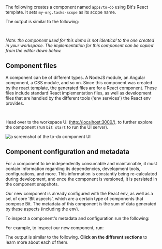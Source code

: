 
The following creates a component named `apps/to-do` using Bit's React template. It sets `my-org.tasks-scope` as its scope name.

<BitCreateWithExample />

The output is similar to the following:

<BitCreateOutput />

<TodoCardAndAbout />

<br />

_Note: the component used for this demo is not identical to the one created in your workspace. The implementation for this component can be copied from the editor down below._

## Component files

A component can be of different types. A NodeJS module, an Angular component, a CSS module, and so on.
Since this component was created by the react template, the generated files are for a React component.
These files include standard React implementation files, as well as development files that are handled by the different tools ('env services') the React env provides.

<ExploreComponentFiles />

<br />

Head over to the workspace UI ([http://localhost:3000/](http://localhost:3000/)), to further explore the component (run `bit start` to run the UI server).

<Image maxWidth={700} src={todoScreenshot} hasBackground alt="a screenshot of the to-do component UI" />

## Component configuration and metadata

For a component to be independently consumable and maintainable, it must contain information regarding its dependencies, development tools, configurations, and more.
This information is constantly being re-calculated during development, and once the component is versioned, it is persisted in the component snapshots.

Our new component is already configured with the React env, as well as a set of core 'Bit aspects', which are a certain type of components that compose Bit.
The metadata of this component is the sum of data generated by these aspects (including the env).

To inspect a component's metadata and configuration run the following:

<BitShow />

For example, to inspect our new component, run:

<BitShowWithExample />

The output is similar to the following. **Click on the different sections** to learn more about each of them.

<BitShowExample />
